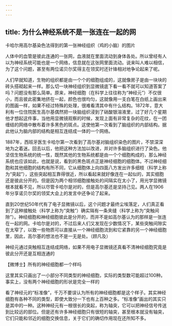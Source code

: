 ```yaml
---
---
---
```

title: 为什么神经系统不是一张连在一起的网
---




卡哈尔用高尔基染色法得到的第一张神经组织（鸡的小脑）的图片



人体中的血管是彼此连通的一张网，血液就在里面流动到身体各处。所以曾经有人以为神经系统可能也是一个网络，信息就在这张网里面流动。说来叫人难以相信，为了这个问题，甚至有两位诺贝尔奖得主在领奖时还针锋相对地争论起来了呢。

人们早就知道，生物的组织都是由一个个的细胞组成的，这就像房子是由一块块的砖头搭砌起来一样。那么切一块神经组织到显微镜底下看一看不就可以知道答案了吗？问题没有那么简单。原来，神经细胞（在科学上往往称为“神经元”）不仅很小，而且彼此密集地挤在一起，颜色也很均匀，这就像用一支白笔在白纸上画出来的图画一样，如果不经过特殊的处理，很难看清其中有什么结构。1872年，意大利有一位住院医生高尔基偶然把一块脑组织浸到了硝酸银溶液里，过了好几个星期他才想起这件事，当他用显微镜观察的时候，发现上面有非常复杂的花纹，在一团缠结的网络中散布着许多黑色的斑点。这使他第一次看到了脑组织的内部结构。据此他认为脑内部的结构是相互连结成一体的一个网络。

1887年，西班牙医生卡哈尔第一次看到了高尔基对脑组织染色的图片，不禁深深地为之着迷。回去以后，他把这种方法加以改进，并对许多脑组织进行了染色。他坚信生物系统的统一性，既然其他的生物系统都是由一个个细胞构成的，那么神经系统也应该如此，也就是说，看到的黑色斑点正是神经细胞的细胞体。不过神经细胞和其他细胞的结构有所不同，它从细胞体上向四面八方发出许多细枝（科学上称为“突起”），这些突起相互靠得很近，所以看起来就好像连在一起似的，其实细胞还是彼此分开的。但是因为两个相邻细胞接触处的间隔实在太小了，用光学显微镜根本就看不见，所以尽管卡哈尔是对的，但是高尔基还是坚持己见。两人在1906年分享诺贝尔奖的领奖大会上的发言中还争论了起来。

直到20世纪50年代有了电子显微镜以后，这个问题才最终尘埃落定，人们真正看到了这种接触处（科学上称为“突触”）确实隔有一条夹缝（科学上称为“突触间隙”）。神经细胞和神经细胞彼此是分开的，而并不是如高尔基认为的那样是一张连在一起的网。卡哈尔是对的，不过后来人们又发现在少数情况下，某些突触间隙实在太窄了，以致一些物质可以直接从一个神经细胞流到和它紧靠的另一个神经细胞里，因此，高尔基的想法也不是一无是处。（顾凡及）

神经元通过突触相互连结成网络，如果不用电子显微镜还真看不清神经细胞究竟是彼此分开还是互相连通的





【微博士】所有的神经细胞都一个样吗

这里其实只画出了一小部分不同类型的神经细胞，实际的类型数可能超过100种。事实上，没有两个神经细胞的形状是完全一样的



看了神经元的“标准像”，千万不要误认为所有的神经细胞都是这个样子。其实神经细胞有各种不同的类型，即使大致分一下也有上百种之多。“标准像”画出的其实只是其中的一种。这种神经元有一根很长的突起，称为轴突，它可以把神经信号传送到比较远的部位。但是还有许多神经细胞只有很短的轴突，甚至根本就没有轴突，它们只能和邻近的细胞交换信息，关于它们的确切作用现在还所知不多。